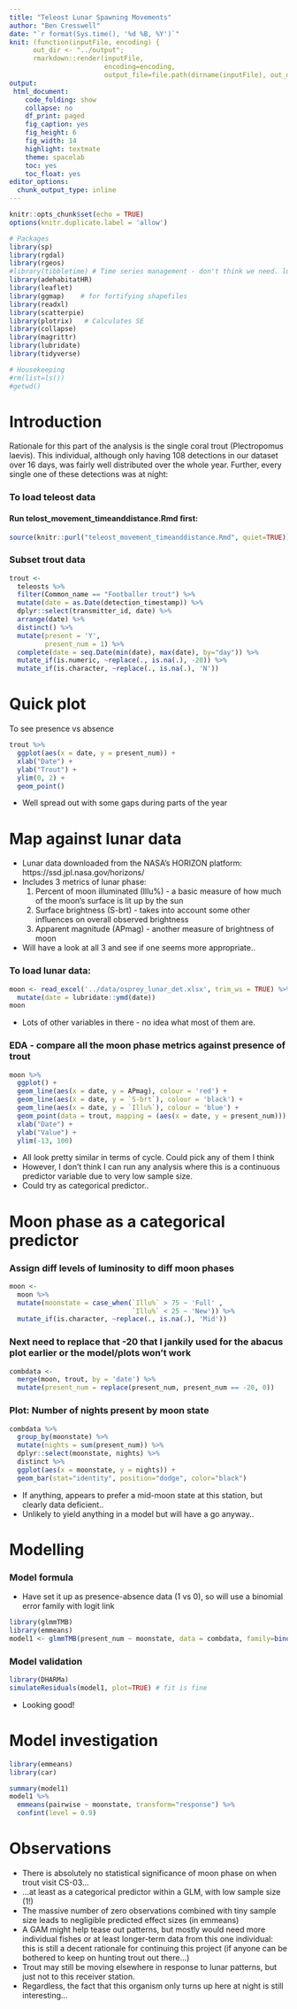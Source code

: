 ```yaml
---
title: "Teleost Lunar Spawning Movements"
author: "Ben Cresswell"
date: "`r format(Sys.time(), '%d %B, %Y')`"
knit: (function(inputFile, encoding) { 
      out_dir <- "../output";
      rmarkdown::render(inputFile,
                        encoding=encoding, 
                        output_file=file.path(dirname(inputFile), out_dir, 'teleost_lunar_spawning.html')) })
output: 
 html_document:
    code_folding: show
    collapse: no
    df_print: paged
    fig_caption: yes
    fig_height: 6
    fig_width: 14
    highlight: textmate
    theme: spacelab
    toc: yes
    toc_float: yes
editor_options: 
  chunk_output_type: inline
---
```



```r
knitr::opts_chunk$set(echo = TRUE)
options(knitr.duplicate.label = 'allow')
```


```r
# Packages
library(sp)
library(rgdal)
library(rgeos)
#library(tibbletime) # Time series management - don't think we need. lubridate prob better.
library(adehabitatHR)
library(leaflet)
library(ggmap)    # for fortifying shapefiles
library(readxl)
library(scatterpie)
library(plotrix)   # Calculates SE
library(collapse)
library(magrittr)
library(lubridate)
library(tidyverse)
```


```r
# Housekeeping
#rm(list=ls())
#getwd()
```


# Introduction {.tabset .tabset-faded} 
Rationale for this part of the analysis is the single coral trout (Plectropomus laevis). This individual, although only having 108 detections in our dataset over 16 days, was fairly well distributed over the whole year. Further, every single one of these detections was at night:


### To load teleost data
#### Run telost_movement_timeanddistance.Rmd first:
```r
source(knitr::purl("teleost_movement_timeanddistance.Rmd", quiet=TRUE))
```

### Subset trout data 
```r
trout <- 
  teleosts %>% 
  filter(Common_name == "Footballer trout") %>% 
  mutate(date = as.Date(detection_timestamp)) %>% 
  dplyr::select(transmitter_id, date) %>% 
  arrange(date) %>% 
  distinct() %>% 
  mutate(present = 'Y',
         present_num = 1) %>% 
  complete(date = seq.Date(min(date), max(date), by="day")) %>% 
  mutate_if(is.numeric, ~replace(., is.na(.), -20)) %>% 
  mutate_if(is.character, ~replace(., is.na(.), 'N'))
```


# Quick plot
To see presence vs absence
```r
trout %>% 
  ggplot(aes(x = date, y = present_num)) + 
  xlab("Date") + 
  ylab("Trout") +
  ylim(0, 2) +
  geom_point()
```
  
- Well spread out with some gaps during parts of the year

# Map against lunar data
  
- Lunar data downloaded from the NASA's HORIZON platform: https://ssd.jpl.nasa.gov/horizons/
- Includes 3 metrics of lunar phase:  
    1. Percent of moon illuminated (Illu%) - a basic measure of how much of the moon's surface is lit up by the sun
    2. Surface brightness (S-brt) - takes into account some other influences on overall observed brightness
    3. Apparent magnitude (APmag) - another measure of brightness of moon
- Will have a look at all 3 and see if one seems more appropriate..    
    
### To load lunar data:
```r
moon <- read_excel('../data/osprey_lunar_det.xlsx', trim_ws = TRUE) %>% 
  mutate(date = lubridate::ymd(date))
moon
```
  
- Lots of other variables in there - no idea what most of them are.  


### EDA - compare all the moon phase metrics against presence of trout
```r
moon %>% 
  ggplot() + 
  geom_line(aes(x = date, y = APmag), colour = 'red') +
  geom_line(aes(x = date, y = `S-brt`), colour = 'black') +
  geom_line(aes(x = date, y = `Illu%`), colour = 'blue') +
  geom_point(data = trout, mapping = (aes(x = date, y = present_num))) + 
  xlab("Date") + 
  ylab("Value") +
  ylim(-13, 100) 
```
 
- All look pretty similar in terms of cycle. Could pick any of them I think
- However, I don't think I can run any analysis where this is a continuous predictor variable due to very low sample size.
- Could try as categorical predictor..


# Moon phase as a categorical predictor

### Assign diff levels of luminosity to diff moon phases
```r
moon <- 
  moon %>% 
  mutate(moonstate = case_when(`Illu%` > 75 ~ 'Full' ,
                               `Illu%` < 25 ~ 'New')) %>% 
  mutate_if(is.character, ~replace(., is.na(.), 'Mid'))
```


### Next need to replace that -20 that I jankily used for the abacus plot earlier or the model/plots won't work
```r
combdata <- 
  merge(moon, trout, by = 'date') %>% 
  mutate(present_num = replace(present_num, present_num == -20, 0))
```

### Plot: Number of nights present by moon state
```r
combdata %>% 
  group_by(moonstate) %>% 
  mutate(nights = sum(present_num)) %>% 
  dplyr::select(moonstate, nights) %>% 
  distinct %>% 
  ggplot(aes(x = moonstate, y = nights)) +
  geom_bar(stat="identity", position="dodge", color="black")

```
  
- If anything, appears to prefer a mid-moon state at this station, but clearly data deficient..
- Unlikely to yield anything in a model but will have a go anyway..

# Modelling

### Model formula
- Have set it up as presence-absence data (1 vs 0), so will use a binomial error family with logit link
```r
library(glmmTMB)
library(emmeans)
model1 <- glmmTMB(present_num ~ moonstate, data = combdata, family=binomial(link = "logit"))
```

### Model validation
```r
library(DHARMa)
simulateResiduals(model1, plot=TRUE) # fit is fine
```
  
- Looking good!

# Model investigation
```r
library(emmeans)
library(car)

summary(model1)
model1 %>% 
  emmeans(pairwise ~ moonstate, transform="response") %>% 
  confint(level = 0.9)
```
# Observations
  
- There is absolutely no statistical significance of moon phase on when trout visit CS-03...
- ...at least as a categorical predictor within a GLM, with low sample size (1!)
- The massive number of zero observations combined with tiny sample size leads to negligible predicted effect sizes (in emmeans)
- A GAM might help tease out patterns, but mostly would need more individual fishes or at least longer-term data from this one individual: this is still a decent rationale for continuing this project (if anyone can be bothered to keep on hunting trout out there...)
- Trout may still be moving elsewhere in response to lunar patterns, but just not to this receiver station.
- Regardless, the fact that this organism only turns up here at night is still interesting... 








